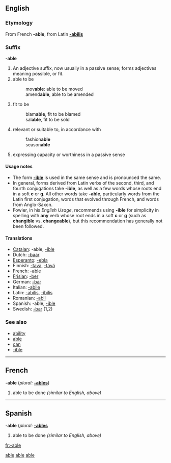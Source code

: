 {{see|able}}
==English==

===Etymology===
From French '''-able''', from Latin '''[[-abilis]]'''

===Suffix===
'''-able'''

# An adjective suffix, now usually in a passive sense; forms adjectives meaning possible, or fit.
# able to be
#:mov'''able''': able to be moved
#:amend'''able''', able to be amended
# fit to be
#:blam'''able''', fit to be blamed
#:sal'''able''', fit to be sold
# relevant or suitable to, in accordance with
#:fashion'''able'''
#:season'''able'''
# expressing capacity or worthiness in a passive sense

====Usage notes====
*The form '''[[-ible]]''' is used in the same sense and is pronounced the same.
*In general, forms derived from Latin verbs of the second, third, and fourth conjugations take '''-ible''', as well as a few words whose roots end in a soft '''c ''' or '''g'''. All other words take '''-able''', particularly words from the Latin first conjugation, words that evolved through French, and words from Anglo-Saxon.
*Fowler, in his ''English Usage'', recommends using '''-ible''' for simplicity in spelling with '''any''' verb whose root ends in a soft '''c ''' or '''g''' (such as '''changible''' vs. '''changeable'''), but this recommendation has generally not been followed.

====Translations====
*[[Catalan]]: -able, [[-ible]]
*Dutch: [[-baar]]
*[[Esperanto]]: [[-ebla]]
*Finnish: [[-tava]], [[-tävä]]
*French: -able
*[[Frisian]]: [[-ber]]
*German: [[-bar]]
*Italian: [[-abile]]
*Latin: [[-abilis]], [[-ibilis]]
*Romanian: [[-abil]]
*Spanish: -able, [[-ible]]
*Swedish: [[-bar]] (1,2)

===See also===
*[[ability]]
*[[able]]
*[[can]]
*[[-ible]]

----
==French==
'''-able''' (''plural:'' '''[[-ables]]''')

# able to be done ''(similar to English, above)''

----

==Spanish==
'''-able''' (''plural:'' '''[[-ables]]'''

# able to be done ''(similar to English, above)''

[[Category:English suffixes|able]]
[[Category:French suffixes|able]]
[[Category:Spanish suffixes|able]]

[[fr:-able]]